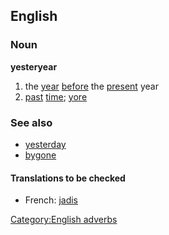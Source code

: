 ==English==

===Noun===
'''yesteryear'''
# the [[year]] [[before]] the [[present]] year
# [[past]] [[time]]; [[yore]]
===See also===
*[[yesterday]]
*[[bygone]]
====Translations to be checked====
*French: [[jadis]]
[[Category:English adverbs]]